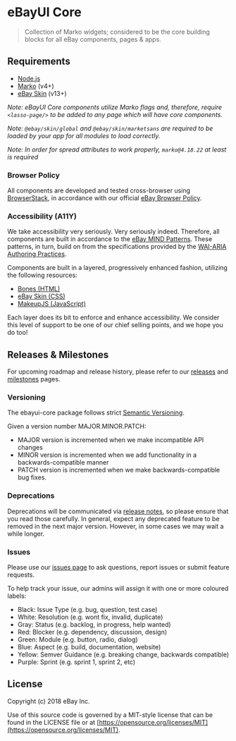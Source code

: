 
<Meta title="Welcome" />

# eBayUI Core

> Collection of Marko widgets; considered to be the core building blocks for all eBay components, pages & apps.

## Requirements

- [Node.js](https://nodejs.org/en/)
- [Marko](https://markojs.com) (v4+)
- [eBay Skin](https://ebay.github.io/skin/) (v13+)

_Note: eBayUI Core components utilize Marko flags and, therefore, require `<lasso-page/>` to be added to any page which will have core components._

_Note: `@ebay/skin/global` and `@ebay/skin/marketsans` are required to be loaded by your app for all modules to load correctly._

_Note: In order for spread attributes to work properly, `marko@4.18.22` at least is required_

### Browser Policy

All components are developed and tested cross-browser using [BrowserStack](https://www.browserstack.com/automate/public-build/M1FCV3RrZHhkTG9ZaXBwWmY0VDJvZUhPM1cwM1RCZTBMRUVrODJ0MVg5Yz0tLTMyY0tGZHNKSGpTbk5DeFVURTNGNFE9PQ==--dd4c576f4331f72c56cb7f9a9f4ac4f403d34b0f), in accordance with our official [eBay Browser Policy](https://github.com/eBay/browserslist-config).

### Accessibility (A11Y)

We take accessibility very seriously. Very seriously indeed. Therefore, all components are built in accordance to the <a href="https://ebay.gitbooks.io/mindpatterns/content/">eBay MIND Patterns</a>. These patterns, in turn, build on from the specifications provided by the <a href="https://w3c.github.io/aria-practices/">WAI-ARIA Authoring Practices</a>.

Components are built in a layered, progressively enhanced fashion, utilizing the following resources:

- <a href="https://github.com/ianmcburnie/bones">Bones (HTML)</a>
- <a href="https://github.com/eBay/skin">eBay Skin (CSS)</a>
- <a href="https://github.com/makeup-js">MakeupJS (JavaScript)</a>

Each layer does its bit to enforce and enhance accessibility. We consider this level of support to be one of our chief selling points, and we hope you do too!

## Releases &amp; Milestones

For upcoming roadmap and release history, please refer to our [releases](https://github.com/eBay/ebayui-core/releases) and [milestones](https://github.com/eBay/ebayui-core/milestones) pages.

### Versioning

The ebayui-core package follows strict [Semantic Versioning](http://semver.org).

Given a version number MAJOR.MINOR.PATCH:

- MAJOR version is incremented when we make incompatible API changes
- MINOR version is incremented when we add functionality in a backwards-compatible manner
- PATCH version is incremented when we make backwards-compatible bug fixes.

### Deprecations

Deprecations will be communicated via [release notes](https://github.com/eBay/ebayui-core/releases), so please ensure that you read those carefully. In general, expect any deprecated feature to be removed in the next major version. However, in some cases we may wait a while longer.

### Issues

Please use our [issues page](https://github.com/eBay/ebayui-core/issues) to ask questions, report issues or submit feature requests.

To help track your issue, our admins will assign it with one or more coloured labels:

- Black: Issue Type (e.g. bug, question, test case)
- White: Resolution (e.g. wont fix, invalid, duplicate)
- Gray: Status (e.g. backlog, in progress, help wanted)
- Red: Blocker (e.g. dependency, discussion, design)
- Green: Module (e.g. button, radio, dialog)
- Blue: Aspect (e.g. build, documentation, website)
- Yellow: Semver Guidance (e.g. breaking change, backwards compatible)
- Purple: Sprint (e.g. sprint 1, sprint 2, etc)

## License

Copyright (c) 2018 eBay Inc.

Use of this source code is governed by a MIT-style license that can be found in the LICENSE file or at [https://opensource.org/licenses/MIT](https://opensource.org/licenses/MIT).
